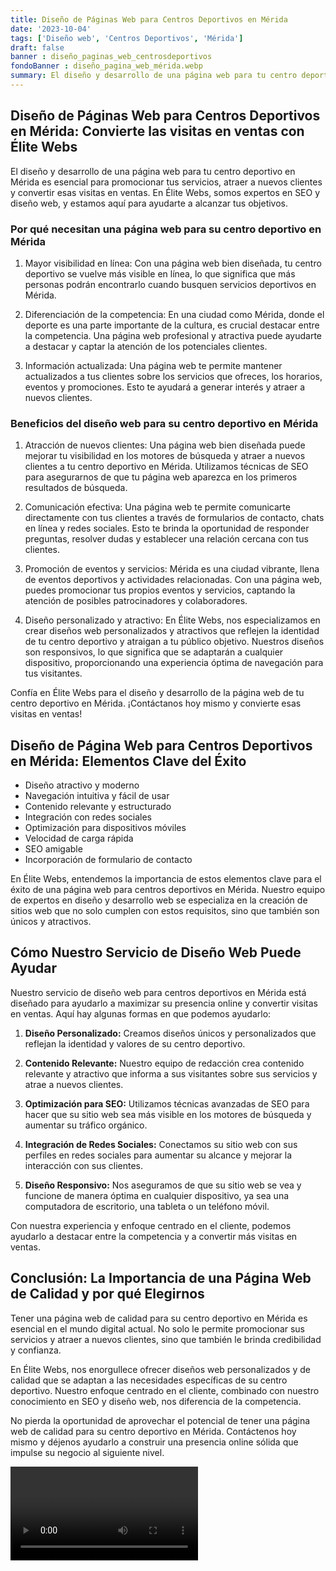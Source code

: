 ```yaml
---
title: Diseño de Páginas Web para Centros Deportivos en Mérida
date: '2023-10-04'
tags: ['Diseño web', 'Centros Deportivos', 'Mérida']
draft: false
banner : diseño_paginas_web_centrosdeportivos
fondoBanner : diseño_pagina_web_mérida.webp
summary: El diseño y desarrollo de una página web para tu centro deportivo en Mérida es esencial para promocionar tus servicios, atraer a nuevos clientes y convertir esas visitas en ventas. En Élite Webs, somos expertos en SEO y diseño web, y estamos aquí para ayudarte a alcanzar tus objetivos.
---
```


## Diseño de Páginas Web para Centros Deportivos en Mérida: Convierte las visitas en ventas con Élite Webs

El diseño y desarrollo de una página web para tu centro deportivo en Mérida es esencial para promocionar tus servicios, atraer a nuevos clientes y convertir esas visitas en ventas. En Élite Webs, somos expertos en SEO y diseño web, y estamos aquí para ayudarte a alcanzar tus objetivos.

### Por qué necesitan una página web para su centro deportivo en Mérida

1. Mayor visibilidad en línea: Con una página web bien diseñada, tu centro deportivo se vuelve más visible en línea, lo que significa que más personas podrán encontrarlo cuando busquen servicios deportivos en Mérida.

2. Diferenciación de la competencia: En una ciudad como Mérida, donde el deporte es una parte importante de la cultura, es crucial destacar entre la competencia. Una página web profesional y atractiva puede ayudarte a destacar y captar la atención de los potenciales clientes.

3. Información actualizada: Una página web te permite mantener actualizados a tus clientes sobre los servicios que ofreces, los horarios, eventos y promociones. Esto te ayudará a generar interés y atraer a nuevos clientes.

### Beneficios del diseño web para su centro deportivo en Mérida

1. Atracción de nuevos clientes: Una página web bien diseñada puede mejorar tu visibilidad en los motores de búsqueda y atraer a nuevos clientes a tu centro deportivo en Mérida. Utilizamos técnicas de SEO para asegurarnos de que tu página web aparezca en los primeros resultados de búsqueda.

2. Comunicación efectiva: Una página web te permite comunicarte directamente con tus clientes a través de formularios de contacto, chats en línea y redes sociales. Esto te brinda la oportunidad de responder preguntas, resolver dudas y establecer una relación cercana con tus clientes.

3. Promoción de eventos y servicios: Mérida es una ciudad vibrante, llena de eventos deportivos y actividades relacionadas. Con una página web, puedes promocionar tus propios eventos y servicios, captando la atención de posibles patrocinadores y colaboradores.

4. Diseño personalizado y atractivo: En Élite Webs, nos especializamos en crear diseños web personalizados y atractivos que reflejen la identidad de tu centro deportivo y atraigan a tu público objetivo. Nuestros diseños son responsivos, lo que significa que se adaptarán a cualquier dispositivo, proporcionando una experiencia óptima de navegación para tus visitantes.

Confía en Élite Webs para el diseño y desarrollo de la página web de tu centro deportivo en Mérida. ¡Contáctanos hoy mismo y convierte esas visitas en ventas!

<GifSeo />

<Cta />

## Diseño de Página Web para Centros Deportivos en Mérida: Elementos Clave del Éxito

- Diseño atractivo y moderno
- Navegación intuitiva y fácil de usar
- Contenido relevante y estructurado
- Integración con redes sociales
- Optimización para dispositivos móviles
- Velocidad de carga rápida
- SEO amigable
- Incorporación de formulario de contacto

En Élite Webs, entendemos la importancia de estos elementos clave para el éxito de una página web para centros deportivos en Mérida. Nuestro equipo de expertos en diseño y desarrollo web se especializa en la creación de sitios web que no solo cumplen con estos requisitos, sino que también son únicos y atractivos.

## Cómo Nuestro Servicio de Diseño Web Puede Ayudar

Nuestro servicio de diseño web para centros deportivos en Mérida está diseñado para ayudarlo a maximizar su presencia online y convertir visitas en ventas. Aquí hay algunas formas en que podemos ayudarlo:

1. **Diseño Personalizado:** Creamos diseños únicos y personalizados que reflejan la identidad y valores de su centro deportivo.

2. **Contenido Relevante:** Nuestro equipo de redacción crea contenido relevante y atractivo que informa a sus visitantes sobre sus servicios y atrae a nuevos clientes.

3. **Optimización para SEO:** Utilizamos técnicas avanzadas de SEO para hacer que su sitio web sea más visible en los motores de búsqueda y aumentar su tráfico orgánico.

4. **Integración de Redes Sociales:** Conectamos su sitio web con sus perfiles en redes sociales para aumentar su alcance y mejorar la interacción con sus clientes.

5. **Diseño Responsivo:** Nos aseguramos de que su sitio web se vea y funcione de manera óptima en cualquier dispositivo, ya sea una computadora de escritorio, una tableta o un teléfono móvil.

Con nuestra experiencia y enfoque centrado en el cliente, podemos ayudarlo a destacar entre la competencia y a convertir más visitas en ventas.

## Conclusión: La Importancia de una Página Web de Calidad y por qué Elegirnos

Tener una página web de calidad para su centro deportivo en Mérida es esencial en el mundo digital actual. No solo le permite promocionar sus servicios y atraer a nuevos clientes, sino que también le brinda credibilidad y confianza.

En Élite Webs, nos enorgullece ofrecer diseños web personalizados y de calidad que se adaptan a las necesidades específicas de su centro deportivo. Nuestro enfoque centrado en el cliente, combinado con nuestro conocimiento en SEO y diseño web, nos diferencia de la competencia.

No pierda la oportunidad de aprovechar el potencial de tener una página web de calidad para su centro deportivo en Mérida. Contáctenos hoy mismo y déjenos ayudarlo a construir una presencia online sólida que impulse su negocio al siguiente nivel.

<Video />

<CtaBot job='Centros Deportivos' city='Mérida'/>

<Gmaps query='Mérida+españa+maps' />